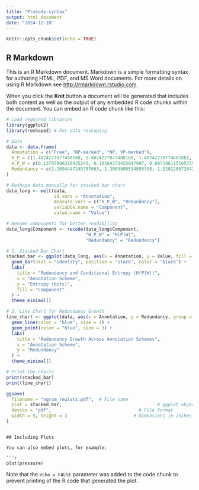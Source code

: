 ```yaml
---
title: "Prosody-syntax"
output: html_document
date: "2024-12-18"
---
```


```r
knitr::opts_chunk$set(echo = TRUE)
```

## R Markdown

This is an R Markdown document. Markdown is a simple formatting syntax for authoring HTML, PDF, and MS Word documents. For more details on using R Markdown see <http://rmarkdown.rstudio.com>.

When you click the **Knit** button a document will be generated that includes both content as well as the output of any embedded R code chunks within the document. You can embed an R code chunk like this:

```r
# Load required libraries
library(ggplot2)
library(reshape2) # For data reshaping

# Data
data <- data.frame(
  Annotation = c("Free", "NP-marked", "NP, VP-marked"),
  H_P = c(1.4074227877480188, 1.4074227877480188, 1.4074227877480188),
  H_P_W = c(0.13797806316925243, 0.10104273425847907, 0.08719611510573981),
  Redundancy = c(1.2694447245787663, 1.3063800534895398, 1.3202266726422789)
)

# Reshape data manually for stacked bar chart
data_long <- melt(data, 
                  id.vars = "Annotation", 
                  measure.vars = c("H_P_W", "Redundancy"), 
                  variable.name = "Component", 
                  value.name = "Value")

# Rename components for better readability
data_long$Component <- recode(data_long$Component, 
                              "H_P_W" = "H(P|W)", 
                              "Redundancy" = "Redundancy")

# 1. Stacked Bar Chart
stacked_bar <- ggplot(data_long, aes(x = Annotation, y = Value, fill = Component)) +
  geom_bar(stat = "identity", position = "stack", color = "black") +
  labs(
    title = "Redundancy and Conditional Entropy (H(P|W))",
    x = "Annotation Scheme",
    y = "Entropy (bits)",
    fill = "Component"
  ) +
  theme_minimal()

# 2. Line Chart for Redundancy Growth
line_chart <- ggplot(data, aes(x = Annotation, y = Redundancy, group = 1)) +
  geom_line(color = "blue", size = 1) +
  geom_point(color = "blue", size = 3) +
  labs(
    title = "Redundancy Growth Across Annotation Schemes",
    x = "Annotation Scheme",
    y = "Redundancy"
  ) +
  theme_minimal()

# Print the charts
print(stacked_bar)
print(line_chart)

ggsave(
  filename = "ngram_reulsts.pdf",  # File name
  plot = stacked_bar,                                    # ggplot object
  device = "pdf",                                 # File format
  width = 5, height = 3                         # Dimensions in inches
)

```
```

## Including Plots

You can also embed plots, for example:

```r
plot(pressure)
```

Note that the `echo = FALSE` parameter was added to the code chunk to prevent printing of the R code that generated the plot.
